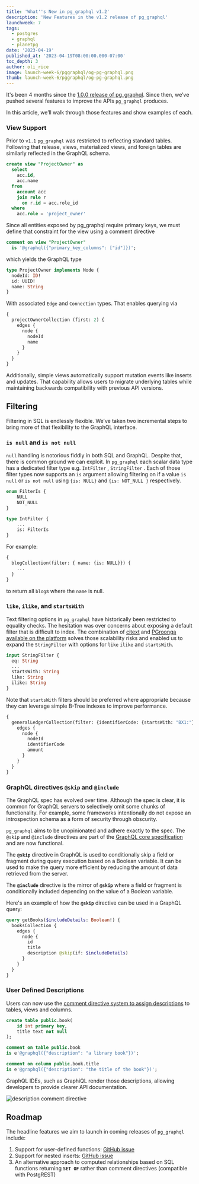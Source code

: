 ```yaml
---
title: 'What''s New in pg_graphql v1.2'
description: 'New Features in the v1.2 release of pg_graphql'
launchweek: 7
tags:
  - postgres
  - graphql
  - planetpg
date: '2023-04-19'
published_at: '2023-04-19T08:00:00.000-07:00'
toc_depth: 3
author: oli_rice
image: launch-week-6/pggraphql/og-pg-graphql.png
thumb: launch-week-6/pggraphql/og-pg-graphql.png
---
```


It's been 4 months since the [1.0.0 release of pg_graphql](https://supabase.com/blog/pg-graphql-v1).
Since then, we’ve pushed several features to improve the APIs `pg_graphql` produces. 

In this article, we’ll walk through those features and show examples of each.

### View Support

Prior to `v1.1` `pg_graphql` was restricted to reflecting standard tables. Following that release, views, materialized views, and foreign tables are similarly reflected in the GraphQL schema.

```sql
create view "ProjectOwner" as 
  select
    acc.id,
    acc.name
  from
    account acc
    join role r
      on r.id = acc.role_id
  where
    acc.role = 'project_owner'
```

Since all entities exposed by pg_graphql require primary keys, we must define that constraint for the view using a comment directive

```sql
comment on view "ProjectOwner"
  is '@graphql({"primary_key_columns": ["id"]})';
```

which yields the GraphQL type

```graphql
type ProjectOwner implements Node {
  nodeId: ID!
  id: UUID!
  name: String
}
```

With associated `Edge` and `Connection` types. That enables querying via

```graphql
{
  projectOwnerCollection (first: 2) {
    edges {
      node {
        nodeId
        name
      }
    }
  }
}
```

Additionally, simple views automatically support mutation events like inserts and updates. That capability allows users to migrate underlying tables while maintaining backwards compatibility with previous API versions. 

## Filtering

Filtering in SQL is endlessly flexible. We’ve taken two incremental steps to bring more of that flexibility to the GraphQL interface.

### `is null` and `is not null`

`null` handling is notorious fiddly in both SQL and GraphQL. Despite that, there is common ground we can exploit. In `pg_graphql` each scalar data type has a dedicated filter type e.g. `IntFilter` , `StringFilter` . Each of those filter types now supports an `is` argument allowing filtering on if a value `is null` or `is not null` using `{is: NULL}` and `{is: NOT_NULL }` respectively.

```graphql
enum FilterIs {
    NULL
    NOT_NULL
}

type IntFilter {
    ...
    is: FilterIs
}
```

For example:

```graphql
{
  blogCollection(filter: { name: {is: NULL}}) {
    ...
  }
}
```

to return all `blog`s where the `name` is null.

### **`like`**, **`ilike`**, and **`startsWith`**

Text filtering options in `pg_graphql` have historically been restricted to equality checks. The hesitation was over concerns about exposing a default filter that is difficult to index. The combination of [citext](https://www.postgresql.org/docs/current/citext.html) and [PGroonga available on the platform](https://supabase.com/docs/guides/database/extensions/pgroonga) solves those scalability risks and enabled us to expand the `StringFilter` with options for `like` `ilike` and `startsWith`. 

```graphql
input StringFilter {
  eq: String
  ...
  startsWith: String
  like: String
  ilike: String
} 
```

Note that `startsWith` filters should be preferred where appropriate because they can leverage simple B-Tree indexes to improve performance.

```graphql
{
  generalLedgerCollection(filter: {identifierCode: {startsWith: "BX1:"}}) {
    edges {
      node {
        nodeId
        identifierCode
        amount
      }
    }
  }
}
```

### GraphQL directives `@skip` and `@include`

The GraphQL spec has evolved over time. Although the spec is clear, it is common for GraphQL servers to selectively omit some chunks of functionality. For example, some frameworks intentionally do not expose an introspection schema as a form of security through obscurity. 

`pg_graphql` aims to be unopinionated and adhere exactly to the spec. The `@skip` and `@include` directives are part of the [GraphQL core specification](https://spec.graphql.org/October2021/#sec--skip) and are now functional.

The **`@skip`** directive in GraphQL is used to conditionally skip a field or fragment during query execution based on a Boolean variable. It can be used to make the query more efficient by reducing the amount of data retrieved from the server.

The **`@include`** directive is the mirror of **`@skip`** where a field or fragment is conditionally included depending on the value of a Boolean variable.

Here's an example of how the **`@skip`** directive can be used in a GraphQL query:

```graphql
query getBooks($includeDetails: Boolean!) {
  booksCollection {
    edges {
      node {
        id
        title
        description @skip(if: $includeDetails)
      }
    }
  }
}
```

### User Defined Descriptions

Users can now use the [comment directive system to assign descriptions](https://supabase.github.io/pg_graphql/configuration/#description) to tables, views and columns.

```sql
create table public.book(
    id int primary key,
    title text not null
);

comment on table public.book
is e'@graphql({"description": "a library book"})';

comment on column public.book.title
is e'@graphql({"description": "the title of the book"})';
```

GraphQL IDEs, such as GraphiQL render those descriptions, allowing developers to provide clearer API documentation.

<Img
  src="/images/blog/2023-04-19-pg_graphql-v1_2/description_directive.png"
  wide={false}
  alt="description comment directive"
/>

## Roadmap

The headline features we aim to launch in coming releases of `pg_graphql` include:

1. Support for user-defined functions: [GitHub issue](https://github.com/supabase/pg_graphql/issues/222)
2. Support for nested inserts: [GitHub issue](https://github.com/supabase/pg_graphql/issues/294)
3. An alternative approach to computed relationships based on SQL functions returning **`SET OF`** rather than comment directives (compatible with PostgREST)

